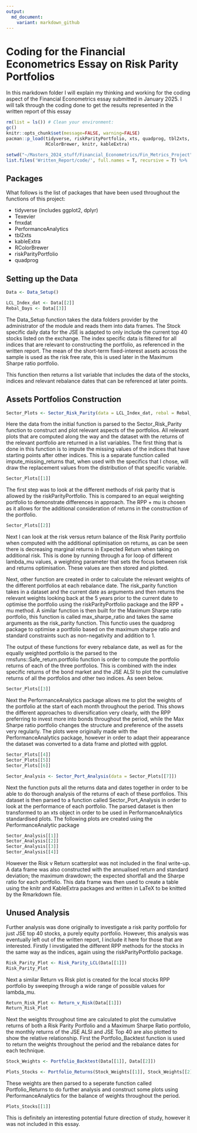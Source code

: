 ```yaml
---
output:
  md_document:
    variant: markdown_github
---
```


# Coding for the Financial Econometrics Essay on Risk Parity Portfolios

In this markdown folder I will explain my thinking and working for the coding aspect of the Financial Econometrics essay submitted in January 2025. I will talk through the coding done to get the results represented in the written report of this essay

```r
rm(list = ls()) # Clean your environment:
gc()
knitr::opts_chunk$set(message=FALSE, warning=FALSE)
pacman::p_load(tidyverse, riskParityPortfolio, xts, quadprog, tbl2xts, PerformanceAnalytics,
               RColorBrewer, knitr, kableExtra)

setwd("~/Masters_2024_stuff/Financial_Econometrics/Fin_Metrics_Project")
list.files('Written_Report/code/', full.names = T, recursive = T) %>% .[grepl('.R', .)] %>% as.list() %>% walk(~source(.))
```

## Packages

What follows is the list of packages that have been used throughout the functions of this project:

* tidyverse (includes ggplot2, dplyr)
* Texevier
* fmxdat
* PerformanceAnalytics
* tbl2xts
* kableExtra
* RColorBrewer
* riskParityPortfolio
* quadprog

## Setting up the Data

```r
Data <- Data_Setup()

LCL_Index_dat <- Data[[2]]
Rebal_Days <- Data[[3]]
```

The Data_Setup function takes the data folders provider by the administrator of the module and reads them into data frames. The Stock specific daily data for the JSE is adapted to only include the current top 40 stocks listed on the exchange. The index specific data is filtered for all indices that are relevant to constructing the portfolio, as referenced in the written report. The mean of the short-term fixed-interest assets across the sample is used as the risk free rate, this is used later in the Maximum Sharpe ratio portfolio.

This function then returns a list variable that includes the data of the stocks, indices and relevant rebalance dates that can be referenced at later points.

## Assets Portfolios Construction

```r
Sector_Plots <- Sector_Risk_Parity(data = LCL_Index_dat, rebal = Rebal_Days)
```

Here the data from the initial function is parsed to the Sector_Risk_Parity function to construct and plot relevant aspects of the portfolios. All relevant plots that are computed along the way and the dataset with the returns of the relevant portfolio are returned in a list variables. The first thing that is done in this function is to impute the missing values of the indices that have starting points after other indices. This is a separate function called impute_missing_returns that, when used with the specifics that I chose, will draw the replacement values from the distribution of that specific variable.

```r
Sector_Plots[[1]]
```

The first step was to look at the different methods of risk parity that is allowed by the riskParityPortfolio. This is compared to an equal weighting portfolio to demonstrate differences in approach. The RPP + mu is chosen as it allows for the additional consideration of returns in the construction of the portfolio.

```r
Sector_Plots[[2]]
```

Next I can look at the risk versus return balance of the Risk Parity portfolio when computed with the additional optimisation on returns, as can be seen there is decreasing marginal returns in Expected Return when taking on additional risk. This is done by running through a for loop of different lambda_mu values, a weighting parameter that sets the focus between risk and returns optimisation. These values are then stored and plotted.

Next, other function are created in order to calculate the relevant weights of the different portfolios at each rebalance date. The risk_parity function takes in a dataset and the current date as arguments and then returns the relevant weights looking back at the 5 years prior to the current date to optimise the portfolio using the riskParityPortfolio package and the RPP + mu method. A similar function is then built for the Maximum Sharpe ratio portfolio, this function is called max_sharpe_ratio and takes the same arguments as the risk_parity function. This functio uses the quadprog package to optimise a portfolio based on the maximum sharpe ratio and standard constraints such as non-negativity and addition to 1.

The output of these functions for every rebalance date, as well as for the equally weighted portfolio is the parsed to the rmsfuns::Safe_return.portfolio function is order to compute the portfolio returns of each of the three portfolios. This is combined with the index specific returns of the bond market and the JSE ALSI to plot the cumulative returns of all the portfolios and other two indices. As seen below.

```r
Sector_Plots[[3]]
```

Next the PerformanceAnalytics package allows me to plot the weights of the portfolio at the start of each month throughout the period. This shows the different approaches to diversification very clearly, with the RPP preferring to invest more into bonds throughout the period, while the Max Sharpe ratio portfolio changes the structure and preference of the assets very regularly. The plots were originally made with the PerformanceAnalytics package, however in order to adapt their appearance the dataset was converted to a data frame and plotted with ggplot.

```r
Sector_Plots[[4]]
Sector_Plots[[5]]
Sector_Plots[[6]]
```

```r
Sector_Analysis <- Sector_Port_Analysis(data = Sector_Plots[[7]])
```

Next the function puts all the returns data and dates together in order to be able to do thorough analysis of the returns of each of these portfolios. This dataset is then parsed to a function called Sector_Port_Analysis in order to look at the performance of each portfolio. The parsed dataset is then transformed to an xts object in order to be used in PerformanceAnalytics standardised plots. The following plots are created using the PerformanceAnalytic package

```r
Sector_Analysis[[1]]
Sector_Analysis[[2]]
Sector_Analysis[[3]]
Sector_Analysis[[4]]
```

However the Risk v Return scatterplot was not included in the final write-up. A data frame was also constructed with the annualised return and standard deviation; the maximum drawdown; the expected shortfall and the Sharpe ratio for each portfolio. This data frame was then used to create a table using the knitr and KableExtra packages and written in LaTeX to be knitted by the Rmarkdown file.

## Unused Analysis

Further analysis was done originally to investigate a risk parity portfolio for just JSE top 40 stocks, a purely equity portfolio. However, this analysis was eventually left out of the written report, I include it here for those that are interested. Firstly I invstigated the different RPP methods for the stocks in the same way as the indices, again using the riskParityPortfolio package.

```r
Risk_Parity_Plot <- Risk_Parity_LCL(Data[[1]])
Risk_Parity_Plot
```

Next a similar Return vs Risk plot is created for the local stocks RPP portfolio by sweeping through a wide range of possible values for lambda_mu.

```r
Return_Risk_Plot <- Return_v_Risk(Data[[1]])
Return_Risk_Plot
```

Next the weights throughout time are calculated to plot the cumulative returns of both a Risk Parity Portfolio and a Maximum Sharpe Ratio portfolio, the monthly returns of the JSE ALSI and JSE Top 40 are also plotted to show the relative relationship. First the Portfolio_Backtest function is used to return the weights throughout the period and the rebalance dates for each technique.

```r
Stock_Weights <- Portfolio_Backtest(Data[[1]], Data[[2]])

Plots_Stocks <- Portfolio_Returns(Stock_Weights[[1]], Stock_Weights[[2]], Data[[1]], Data[[2]])

```

These weights are then parsed to a seperate function called Portfolio_Returns to do further analysis and construct some plots using PerformanceAnalytics for the balance of weights throughout the period.

```r
Plots_Stocks[[1]]
```

This is definitely an interesting potential future direction of study, however it was not included in this essay.
